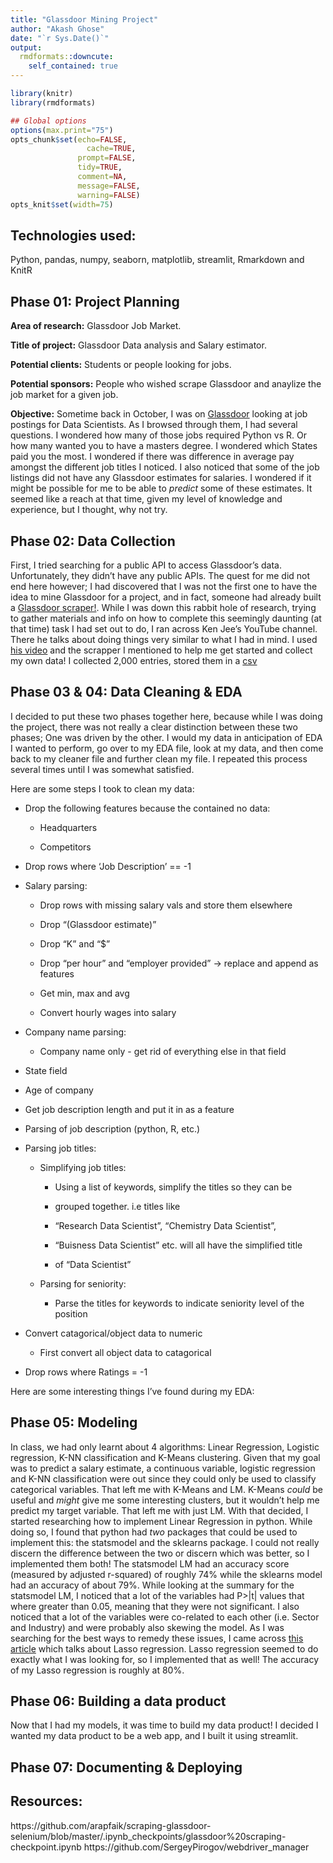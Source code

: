 ```yaml
---
title: "Glassdoor Mining Project"
author: "Akash Ghose"
date: "`r Sys.Date()`"
output:
  rmdformats::downcute:
    self_contained: true
---
```



```r
library(knitr)
library(rmdformats)

## Global options
options(max.print="75")
opts_chunk$set(echo=FALSE,
	             cache=TRUE,
               prompt=FALSE,
               tidy=TRUE,
               comment=NA,
               message=FALSE,
               warning=FALSE)
opts_knit$set(width=75)
```
## Technologies used:

Python, pandas, numpy, seaborn, matplotlib, streamlit, Rmarkdown and KnitR

## Phase 01: Project Planning

**Area of research:** Glassdoor Job Market.

**Title of project:** Glassdoor Data analysis and Salary estimator.

**Potential clients:** Students or people looking for jobs.

**Potential sponsors:** People who wished scrape Glassdoor and anaylize the job market for a given job.

**Objective:** Sometime back in October, I was on [Glassdoor](https://www.glassdoor.com/Job/jobs.htm?suggestCount=0&suggestChosen=false&clickSource=searchBtn&typedKeyword="+'Data Scientist'+"&locT=&locId=0&jobType=&context=Jobs&sc.keyword="+'Data Scientist'+"&dropdown=0) looking at job postings for Data Scientists. As I browsed through them, I had several questions. I wondered how many of those jobs required Python vs R. Or how many wanted you to have a masters degree. I wondered which States paid you the most. I wondered if there was difference in average pay amongst the different job titles I noticed. I also noticed that some of the job listings did not have any Glassdoor estimates for salaries. I wondered if it might be possible for me to be able to *predict* some of these estimates. It seemed like a reach at that time, given my level of knowledge and experience, but I thought, why not try. 

## Phase 02: Data Collection

First, I tried searching for a public API to access Glassdoor's data. Unfortunately, they didn't have any public APIs. The quest for me did not end here however; I had discovered that I was not the first one to have the idea to mine Glassdoor for a project, and in fact, someone had already built a [Glassdoor scraper!](https://towardsdatascience.com/selenium-tutorial-scraping-glassdoor-com-in-10-minutes-3d0915c6d905). While I was down this rabbit hole of research, trying to gather materials and info on how to complete this seemingly daunting (at that time) task I had set out to do, I ran across Ken Jee's YouTube channel. There he talks about doing things very similar to what I had in mind. I used [his video](https://www.youtube.com/watch?v=GmW4F6MHqqs&list=PL2zq7klxX5ASFejJj80ob9ZAnBHdz5O1t&index=2&ab_channel=KenJee) and the scrapper I mentioned to help me get started and collect my own data! I collected 2,000 entries, stored them in a [csv](./uncleaned_data.csv)

## Phase 03 & 04: Data Cleaning & EDA

I decided to put these two phases together here, because while I was doing the project, there was not really a clear distinction between these two phases; One was driven by the other. I would my data in anticipation of EDA I wanted to perform, go over to my EDA file, look at my data, and then come back to my cleaner file and further clean my file. I repeated this process several times until I was somewhat satisfied. 

Here are some steps I took to clean my data:

  * Drop the following features because the contained no data:
  
      + Headquarters 

      + Competitors
  
  * Drop rows where 'Job Description' == -1
  
  * Salary parsing: 
  
      + Drop rows with missing salary vals and store them elsewhere 
  
      + Drop "(Glassdoor estimate)" 
  
      + Drop "K" and "$" 
  
      + Drop "per hour" and "employer provided" -> replace and append as features 
  
      + Get min, max and avg
  
      + Convert hourly wages into salary
  
  * Company name parsing:
  
      + Company name only - get rid of everything else in that field 
  
  * State field 
  
  * Age of company 
  
  * Get job description length and put it in as a feature
  
  * Parsing of job description (python, R, etc.) 
  
  * Parsing job titles:
  
      + Simplifying job titles:
  
          + Using a list of keywords, simplify the titles so they can be
  
          + grouped together. i.e titles like 
  
          + "Research Data Scientist", "Chemistry Data Scientist",
  
          + "Buisness Data Scientist" etc. will all have the simplified title
  
          + of "Data Scientist"
  
      + Parsing for seniority:
  
          + Parse the titles for keywords to indicate seniority level of the position
  
  * Convert catagorical/object data to numeric
  
      + First convert all object data to catagorical
  
  * Drop rows where Ratings = -1

Here are some interesting things I've found during my EDA:

## Phase 05: Modeling 

In class, we had only learnt about 4 algorithms: Linear Regression, Logistic regression, K-NN classification and K-Means clustering. Given that my goal was to predict a salary estimate, a continuous variable, logistic regression and K-NN classification were out since they could only be used to classify categorical variables. That left me with K-Means and LM. K-Means *could* be useful and *might* give me some interesting clusters, but it wouldn't help me predict my target variable. That left me with just LM. With that decided, I started researching how to implement Linear Regression in python. While doing so, I found that python had *two* packages that could be used to implement this: the statsmodel and the sklearns package. I could not really discern the difference between the two or discern which was better, so I implemented them both! The statsmodel LM had an accuracy score (measured by adjusted r-squared) of roughly 74% while the sklearns model had an accuracy of about 79%. While looking at the summary for the statsmodel LM, I noticed that a lot of the variables had P>|t| values that where greater than 0.05, meaning that they were not significant. I also noticed that a lot of the variables were co-related to each other (i.e. Sector and Industry) and were probably also skewing the model. As I was searching for the best ways to remedy these issues, I came across [this article](https://dataaspirant.com/lasso-regression/#t-1606404715785) which talks about Lasso regression. Lasso regression seemed to do exactly what I was looking for, so I implemented that as well! The accuracy of my Lasso regression is roughly at 80%.

## Phase 06: Building a data product

Now that I had my models, it was time to build my data product! I decided I wanted my data product to be a web app, and I built it using streamlit.

## Phase 07: Documenting & Deploying

## Resources:

https://github.com/arapfaik/scraping-glassdoor-selenium/blob/master/.ipynb_checkpoints/glassdoor%20scraping-checkpoint.ipynb
https://github.com/SergeyPirogov/webdriver_manager
